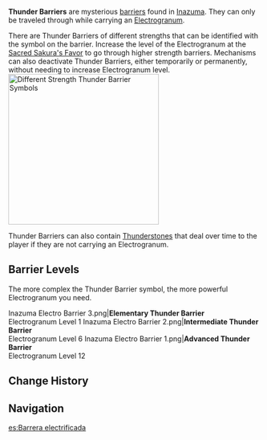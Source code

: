 {{Stub|Locations}}
{{Terminology Infobox
|image        = Thunder Barrier.png
|type         = Exploration
|region       = Inazuma
}}
'''Thunder Barriers''' are mysterious [[barrier]]s found in [[Inazuma]]. They can only be traveled through while carrying an [[Electrogranum]].

There are Thunder Barriers of different strengths that can be identified with the symbol on the barrier. Increase the level of the Electrogranum at the [[Sacred Sakura's Favor]] to go through higher strength barriers. Mechanisms can also deactivate Thunder Barriers, either temporarily or permanently, without needing to increase Electrogranum level.
[[File:Thunder Barrier Levels.png|300px|thumb|left|Different Strength Thunder Barrier Symbols]]
{{clr}}

Thunder Barriers can also contain [[Thunderstone]]s that deal {{Color|Electro DMG}} over time to the player if they are not carrying an Electrogranum.

==Barrier Levels==
The more complex the Thunder Barrier symbol, the more powerful Electrogranum you need.

<gallery hideaddbutton="true" captionalign="center">
Inazuma Electro Barrier 3.png|'''Elementary Thunder Barrier'''<br />Electrogranum Level 1
Inazuma Electro Barrier 2.png|'''Intermediate Thunder Barrier'''<br />Electrogranum Level 6
Inazuma Electro Barrier 1.png|'''Advanced Thunder Barrier'''<br />Electrogranum Level 12
</gallery>

==Change History==
{{Change History|2.0}}

==Navigation==
{{Exploration Navbox|Inazuma}}

[[es:Barrera electrificada]]